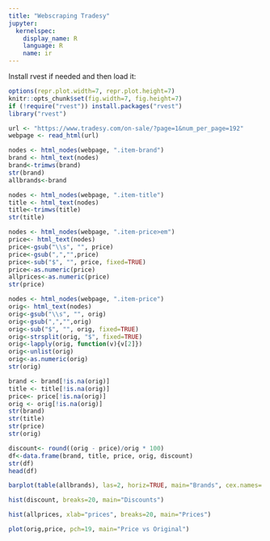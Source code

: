 ```yaml
---
title: "Webscraping Tradesy"
jupyter:
  kernelspec:
    display_name: R
    language: R
    name: ir
---
```


Install rvest if needed and then load it:

```r
options(repr.plot.width=7, repr.plot.height=7)
knitr::opts_chunk$set(fig.width=7, fig.height=7)
if (!require("rvest")) install.packages("rvest")
library("rvest")
```
```r
url <- "https://www.tradesy.com/on-sale/?page=1&num_per_page=192"
webpage <- read_html(url)
```

```r
nodes <- html_nodes(webpage, ".item-brand")
brand <- html_text(nodes)
brand<-trimws(brand)
str(brand)
allbrands<-brand
```

```r
nodes <- html_nodes(webpage, ".item-title")
title <- html_text(nodes)
title<-trimws(title)
str(title)
```

```r
nodes <- html_nodes(webpage, ".item-price>em")
price<- html_text(nodes)
price<-gsub("\\s", "", price)
price<-gsub(",","",price)
price<-sub("$", "", price, fixed=TRUE)
price<-as.numeric(price)
allprices<-as.numeric(price)
str(price)
```

```r
nodes <- html_nodes(webpage, ".item-price")
orig<- html_text(nodes)
orig<-gsub("\\s", "", orig)
orig<-gsub(",","",orig)
orig<-sub("$", "", orig, fixed=TRUE)
orig<-strsplit(orig, "$", fixed=TRUE)
orig<-lapply(orig, function(v){v[2]}) 
orig<-unlist(orig)
orig<-as.numeric(orig)
str(orig)
```

```r
brand <- brand[!is.na(orig)]
title <- title[!is.na(orig)]
price<- price[!is.na(orig)]
orig <- orig[!is.na(orig)]
str(brand)
str(title)
str(price)
str(orig)
```

```r
discount<- round((orig - price)/orig * 100)
df<-data.frame(brand, title, price, orig, discount)
str(df)
head(df)
```

```r
barplot(table(allbrands), las=2, horiz=TRUE, main="Brands", cex.names=.5)
```

```r
hist(discount, breaks=20, main="Discounts")
```

```r
hist(allprices, xlab="prices", breaks=20, main="Prices")
```

```r
plot(orig,price, pch=19, main="Price vs Original")
```

